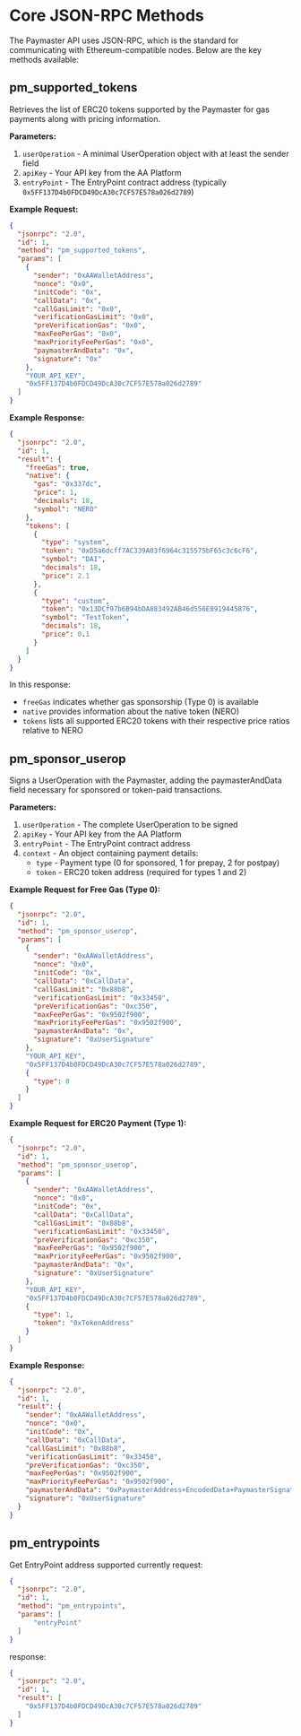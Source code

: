 
# Core JSON-RPC Methods

The Paymaster API uses JSON-RPC, which is the standard for communicating with Ethereum-compatible nodes. Below are the key methods available:

## pm_supported_tokens

Retrieves the list of ERC20 tokens supported by the Paymaster for gas payments along with pricing information.

**Parameters:**
1. `userOperation` - A minimal UserOperation object with at least the sender field
2. `apiKey` - Your API key from the AA Platform
3. `entryPoint` - The EntryPoint contract address (typically `0x5FF137D4b0FDCD49DcA30c7CF57E578a026d2789`)

**Example Request:**
```json
{
  "jsonrpc": "2.0",
  "id": 1,
  "method": "pm_supported_tokens",
  "params": [
    {
      "sender": "0xAAWalletAddress",
      "nonce": "0x0",
      "initCode": "0x",
      "callData": "0x",
      "callGasLimit": "0x0",
      "verificationGasLimit": "0x0",
      "preVerificationGas": "0x0",
      "maxFeePerGas": "0x0",
      "maxPriorityFeePerGas": "0x0",
      "paymasterAndData": "0x",
      "signature": "0x"
    },
    "YOUR_API_KEY",
    "0x5FF137D4b0FDCD49DcA30c7CF57E578a026d2789"
  ]
}
```

**Example Response:**
```json
{
  "jsonrpc": "2.0",
  "id": 1,
  "result": {
    "freeGas": true,
    "native": { 
      "gas": "0x337dc", 
      "price": 1, 
      "decimals": 18, 
      "symbol": "NERO" 
    },
    "tokens": [
      {
        "type": "system",
        "token": "0xD5a6dcff7AC339A03f6964c315575bF65c3c6cF6",
        "symbol": "DAI",
        "decimals": 18,
        "price": 2.1
      },
      {
        "type": "custom",
        "token": "0x13DCf97b6B94bDA883492AB46d556E8919445876",
        "symbol": "TestToken",
        "decimals": 18,
        "price": 0.1
      }
    ]
  }
}
```

In this response:
- `freeGas` indicates whether gas sponsorship (Type 0) is available
- `native` provides information about the native token (NERO)
- `tokens` lists all supported ERC20 tokens with their respective price ratios relative to NERO

## pm_sponsor_userop

Signs a UserOperation with the Paymaster, adding the paymasterAndData field necessary for sponsored or token-paid transactions.

**Parameters:**
1. `userOperation` - The complete UserOperation to be signed
2. `apiKey` - Your API key from the AA Platform
3. `entryPoint` - The EntryPoint contract address
4. `context` - An object containing payment details:
   - `type` - Payment type (0 for sponsored, 1 for prepay, 2 for postpay)
   - `token` - ERC20 token address (required for types 1 and 2)

**Example Request for Free Gas (Type 0):**
```json
{
  "jsonrpc": "2.0",
  "id": 1,
  "method": "pm_sponsor_userop",
  "params": [
    {
      "sender": "0xAAWalletAddress",
      "nonce": "0x0",
      "initCode": "0x",
      "callData": "0xCallData",
      "callGasLimit": "0x88b8",
      "verificationGasLimit": "0x33450",
      "preVerificationGas": "0xc350",
      "maxFeePerGas": "0x9502f900",
      "maxPriorityFeePerGas": "0x9502f900",
      "paymasterAndData": "0x",
      "signature": "0xUserSignature"
    },
    "YOUR_API_KEY",
    "0x5FF137D4b0FDCD49DcA30c7CF57E578a026d2789",
    {
      "type": 0
    }
  ]
}
```

**Example Request for ERC20 Payment (Type 1):**
```json
{
  "jsonrpc": "2.0",
  "id": 1,
  "method": "pm_sponsor_userop",
  "params": [
    {
      "sender": "0xAAWalletAddress",
      "nonce": "0x0",
      "initCode": "0x",
      "callData": "0xCallData",
      "callGasLimit": "0x88b8",
      "verificationGasLimit": "0x33450",
      "preVerificationGas": "0xc350",
      "maxFeePerGas": "0x9502f900",
      "maxPriorityFeePerGas": "0x9502f900",
      "paymasterAndData": "0x",
      "signature": "0xUserSignature"
    },
    "YOUR_API_KEY",
    "0x5FF137D4b0FDCD49DcA30c7CF57E578a026d2789",
    {
      "type": 1,
      "token": "0xTokenAddress"
    }
  ]
}
```

**Example Response:**
```json
{
  "jsonrpc": "2.0",
  "id": 1,
  "result": {
    "sender": "0xAAWalletAddress",
    "nonce": "0x0",
    "initCode": "0x",
    "callData": "0xCallData",
    "callGasLimit": "0x88b8",
    "verificationGasLimit": "0x33450",
    "preVerificationGas": "0xc350",
    "maxFeePerGas": "0x9502f900",
    "maxPriorityFeePerGas": "0x9502f900",
    "paymasterAndData": "0xPaymasterAddress+EncodedData+PaymasterSignature",
    "signature": "0xUserSignature"
  }
}
```

## pm_entrypoints

Get EntryPoint address supported currently request:

```json
{
  "jsonrpc": "2.0",
  "id": 1,
  "method": "pm_entrypoints",
  "params": [
      "entryPoint"
  ]
}
```

response:

```json
{
  "jsonrpc": "2.0",
  "id": 1,
  "result": [
    "0x5FF137D4b0FDCD49DcA30c7CF57E578a026d2789"
  ]
}
```

<PageFeedback path="/en/developer-tools/paymaster-api/core-methods" /> 
